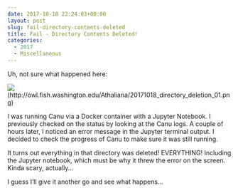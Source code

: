 ```yaml
---
date: 2017-10-18 22:24:03+00:00
layout: post
slug: fail-directory-contents-deleted
title: Fail - Directory Contents Deleted!
categories:
  - 2017
  - Miscellaneous
---
```


Uh, not sure what happened here:

![](https://owl.fish.washington.edu/Athaliana/20171018_directory_deletion_01.png)(http://owl.fish.washington.edu/Athaliana/20171018_directory_deletion_01.png)

I was running Canu via a Docker container with a Jupyter Notebook. I previously checked on the status by looking at the Canu logs. A couple of hours later, I noticed an error message in the Jupyter terminal output. I decided to check the progress of Canu to make sure it was still running.

It turns out everything in that directory was deleted! EVERYTHING! Including the Jupyter notebook, which must be why it threw the error on the screen. Kinda scary, actually...

I guess I'll give it another go and see what happens...
